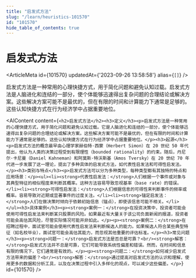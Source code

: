 ```yaml
---
title: "启发式方法"
slug: "/learn/heuristics-101570"
id: "101570"
hide_table_of_contents: true
---
```



# 启发式方法

<ArticleMeta id={101570} updatedAt={'2023-09-26 13:58:58'} alias={`[]`} />
<div className='border-solid border-b border-t-0 my-4 border-[var(--ifm-color-gray-300)]' />

启发式方法是一种常用的心理快捷方式，用于简化问题和避免认知过载。启发式方法是人脑进化和连结的一部分，使个体能够迅速得出复杂问题的合理结论或解决方案。这些解决方案可能不是最优的，但在有限的时间和计算能力下通常是足够的。这些认知快捷方式在行为经济学中占据重要地位。

<AIContent content={`<h2>启发式方法</h2><h3>定义</h3><p>启发式方法是一种常用的心理快捷方式，用于简化问题和避免认知过载。它是人脑进化和连结的一部分，使个体能够迅速得出复杂问题的合理结论或解决方案。这些解决方案可能不是最优的，但在有限的时间和计算能力下通常是足够的。这些认知快捷方式在行为经济学中占据重要地位。</p><h3>起源</h3><p>启发式方法的概念最早由心理学家赫伯特·西蒙（Herbert Simon）在 20 世纪 50 年代提出，他认为人类的决策过程受到有限理性（bounded rationality）的约束。随后，丹尼尔·卡尼曼（Daniel Kahneman）和阿莫斯·特沃斯基（Amos Tversky）在 20 世纪 70 年代进一步发展了这一理论，提出了多种具体的启发式方法，如代表性启发法和可得性启发法。</p><h3>类别与特点</h3><p>启发式方法可以分为多种类型，每种类型都有其独特的特点和应用场景：</p><ul><li><strong>代表性启发法：</strong>人们根据一个事件或对象与其典型特征的相似程度来判断其概率。这种方法容易导致忽视基率（base rate）的错误。</li><li><strong>可得性启发法：</strong>人们根据信息的可得性来判断事件的频率或概率。容易导致对近期或显著事件的过度关注。</li><li><strong>锚定启发法：</strong>人们在做决策时倾向于依赖初始信息（锚点），即使该信息可能不相关。</li></ul><h3>具体案例</h3><p><strong>案例一：</strong>在投资决策中，投资者可能会使用可得性启发法来判断某只股票的风险。如果最近有大量关于该公司负面新闻的报道，投资者可能会高估其风险，尽管实际情况可能并非如此。</p><p><strong>案例二：</strong>在招聘过程中，面试官可能会使用代表性启发法来判断候选人的能力。如果候选人符合某些典型特征（如名校毕业），面试官可能会高估其能力，而忽视其他重要的评估标准。</p><h3>常见问题</h3><p><strong>问题一：</strong>启发式方法是否总是可靠？<br/><strong>解答：</strong>启发式方法并不总是可靠，它们可能导致系统性偏差和错误。然而，在时间和信息有限的情况下，它们通常是有效的。</p><p><strong>问题二：</strong>如何减少启发式方法带来的偏差？<br/><strong>解答：</strong>通过提高对启发式方法的认识和理解，使用更多的数据和分析工具，以及在决策过程中引入多样化的观点，可以减少这些偏差。</p>`} id={101570} />
